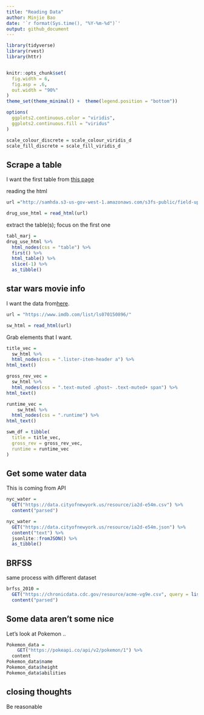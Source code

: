 ```yaml
---
title: "Reading Data"
author: Minjie Bao
date: '`r format(Sys.time(), "%Y-%m-%d")`'
output: github_document
---
```


```r
library(tidyverse)
library(rvest)
library(httr)


knitr::opts_chunk$set(
  fig.width = 6,
  fig.asp = .6,
  out.width = "90%"
)
theme_set(theme_minimal() +  theme(legend.position = "bottom"))

options(
  ggplots2.continuous.color = "viridis",
  ggplots2.continuous.fill = "viridus"
)

scale_colour_discrete = scale_colour_viridis_d
scale_fill_discrete = scale_fill_viridis_d
```

## Scrape a table

I want the first table from [this page](http://samhda.s3-us-gov-west-1.amazonaws.com/s3fs-public/field-uploads/2k15StateFiles/NSDUHsaeShortTermCHG2015.htm)

reading the html
```r
url ="http://samhda.s3-us-gov-west-1.amazonaws.com/s3fs-public/field-uploads/2k15StateFiles/NSDUHsaeShortTermCHG2015.htm" 

drug_use_html = read_html(url)
```

extract the table(s); focus on the first one
```r
tabl_marj = 
drug_use_html %>% 
  html_nodes(css = "table") %>% 
  first() %>% 
  html_table() %>% 
  slice(-1) %>% 
  as_tibble()
```

## star wars movie info

I want the data from[here](https://www.imdb.com/list/ls070150896/).

```r
url = "https://www.imdb.com/list/ls070150896/"

sw_html = read_html(url)
```

Grab elements that I want.
```r
title_vec = 
  sw_html %>% 
  html_nodes(css = ".lister-item-header a") %>% 
html_text()

gross_rev_vec = 
  sw_html %>% 
  html_nodes(css = ".text-muted .ghost~ .text-muted+ span") %>% 
html_text()

runtime_vec = 
    sw_html %>% 
  html_nodes(css = ".runtime") %>% 
html_text()

swm_df = tibble(
  title = title_vec,
  gross_rev = gross_rev_vec,
  runtime = runtime_vec
)
```

## Get some water data
This is coming from API
```r
nyc_water = 
  GET("https://data.cityofnewyork.us/resource/ia2d-e54m.csv") %>% 
  content("parsed")

nyc_water = 
  GET("https://data.cityofnewyork.us/resource/ia2d-e54m.json") %>% 
  content("text") %>% 
  jsonlite::fromJSON() %>% 
  as_tibble()
```

## BRFSS

same process with different dataset
```r
brfss_2010 =
  GET("https://chronicdata.cdc.gov/resource/acme-vg9e.csv", query = list("$limit" = 5000)) %>% 
  content("parsed")

```

## Some data aren't some nice

Let's look at Pokemon ..
```r
Pokemon_data =
    GET("https://pokeapi.co/api/v2/pokemon/1") %>% 
  content
Pokemon_data$name
Pokemon_data$height
Pokemon_data$abilities
```


## closing thoughts

Be reasonable
